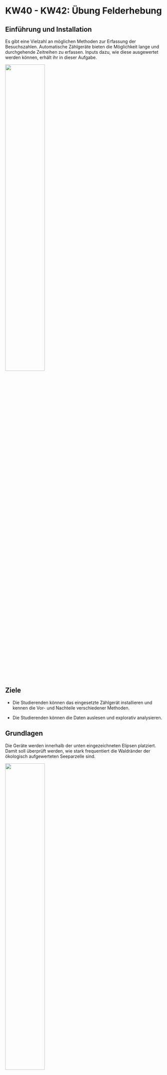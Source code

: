 # KW40 - KW42: Übung Felderhebung

## Einführung und Installation

Es gibt eine Vielzahl an möglichen Methoden zur Erfassung der Besuchszahlen. Automatische Zählgeräte bieten die Möglichkeit lange und durchgehende Zeitreihen zu erfassen. Inputs dazu, wie diese ausgewertet werden können, erhält ihr in dieser Aufgabe.


![](images/gruental.jpg){width=50%}

## Ziele

- Die Studierenden können das eingesetzte Zählgerät installieren und kennen die Vor- und Nachteile verschiedener Methoden.

- Die Studierenden können die Daten auslesen und explorativ analysieren.

## Grundlagen

Die Geräte werden innerhalb der unten eingezeichneten Elipsen platziert. Damit soll überprüft werden, wie stark frequentiert die Waldränder der ökologisch aufgewerteten Seeparzelle sind.

![](images/Perimeter_Felderhebung.png){width=50%}

Datenschutz ist ein wichtiges Thema. Die Besuchenden werden über den Zweck der Kameras informiert, die Daten nach der Bearbeitung wieder gelöscht und nicht weitergegeben.

![](images/Begleitzettel_Kamera.png){width=50%}

## Auswertung
__AUFGABE ab dem 12.10.2021__

_Nachdem die Kameras für zwei Wochen im Einsatz standen, sichten wir zusammen die Ergebnisse._

_Da die Anzahl Passagen auf der Seeparzelle keine schöne Auswertung erlauben, arbeiten wir ab jetzt mit einem Datensatz aus dem WPZ. Die Vorteile für euch sind:_

1. ihr habt genügend Daten für die Auswertung mit R und 
2. die Daten sind im selben Format wir für die späteren Aufgaben.

### Aufgabe 1: Vorarbeiten

- Überlegt euch mögliche Darstellungsformen für die __Anzahl Passagen__ und die beobachteten __Aktivitäten__ an den untersuchten Standorten.

- Skizziert eure Ideen mittels Stift und Papier.
 

### Aufgabe 2: Darstellung in R

R bietet sehr viele Optionen zur Analyse und zur Darstellung der Daten. Nehmt bitte den bereitgestellten Datensatz zur Hand und visualisiert eure Ideen mit R. 

Untenstehend sind einige Ideen zur Umsetzung.

```r
knitr::opts_chunk$set(error = FALSE)
```


```r
### Bibliothek laden

# zuerst muss sie installiert sein:
# install.packages("tidyverse")
library(tidyverse) # Arbeiten mit Datumsformaten

### Datensatz einlesen

# dabei speichere ich ihn gleich unter der Variable "depo" ab.
depo <- read.csv("data/Bsp_Data.csv", sep = ";")

### Datum und Uhrzeit
# das Datum und die Uhrzeit sind in einer Spalte. R liest das als "Buchstaben" ein. Wir definieren es als Datum:
depo$DatumUhrzeit <- as.POSIXct(depo$DatumUhrzeit, format = "%d.%m.%Y %H:%M")
```

```r
### Kennzahlen

#zuerst schaue ich mir jeweils den Aufau und die Kennzahlen zum Datensaz an:
str(depo)

# hat es im Datensatz noch fehlende Werte?
sum(is.na(depo))

# wie viele Personen sind IN das Gebiet gegangen?
sum(depo$Fuss_IN)

# wie viele insgesamt?
# dafür erstellen wir zuerst eine neue Spalte mit der Totalen Anzahl pro Datum und Zeitstempel:
depo$Total = depo$Fuss_IN + depo$Fuss_OUT + depo$Velo_IN + depo$Velo_OUT
# und berechnen nachher die Summe dieser neuen Spalte
sum(depo$Total)
```

```r
# Darstellen der Anzahl Passagen pro Stunde und Tag
plot(x = depo$DatumUhrzeit, y = depo$Total,
     pch = 21,  # Form
     cex = 1.5, # Grösse
     bg="blue") # Füllung
```

```r
# Darstellung der verschiedenen Nutzergruppen
slieces <- c(sum(depo$Fuss_IN), sum(depo$Fuss_OUT), sum(depo$Velo_IN), sum(depo$Velo_OUT))
lbls <- c("Fuss_IN", "Fuss_OUT", "Velo_IN", "Velo_OUT") 
pie(slieces, labels = lbls)
```

### Aufgabe 3: für Fortgeschrittene

Die Anzahl Passagen pro Zählstelle können nicht nur als statische Diagramme dargestellt werden. R ist auch ein GIS! Hier seht ihr, wie mit R interaktive Karten gestaltet werden können.

```r
# zuerst berechnen wir mit der Bibliothek tidyverse das Total pro Standort
total_Standort <- depo %>% 
  group_by(Standort, lon, lat) %>% 
  summarise(Total = sum(Total))

# dann überführen wir den Datensatz in ein räumliches Format 
# (Hinweis: dafür muss die Bibliothes "sf" installiert sein)
total_Standort <- sf::st_as_sf(total_Standort, 
                         coords = c("lon", "lat"),
                         crs = 2056)

# Transformiere die CH1903 Koordinaten in WGS84
total_Standort <- sf::st_transform(total_Standort, crs = 4326)

# Plotte nun eine interaktive Karte
# install.packages("tmap")
library(tmap)

# setze den Modus auf Interaktiv
current.mode <- tmap_mode("view") 
```

```r
# plotte
tm_basemap(server = c(Topo = "Esri.WorldTopoMap",
                      Ortho = "Esri.WorldImagery",
                      OSM = "OpenStreetMap.HOT"))+
  tm_shape(total_Standort)+
  tm_bubbles(size = "Total", border.col = "black", col = "red", scale = 5, alpha = 0.5)
```

Interaktive Karte von zwei ausgewählten Zählstellen im Untersuchungsgebiet mit fiktiven Besuchszahlen.